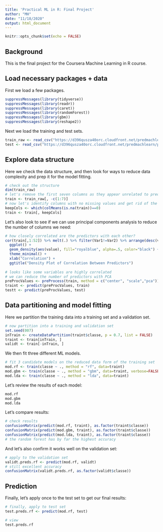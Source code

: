 ---
title: 'Practical ML in R: Final Project'
author: "MH"
date: "11/18/2020"
output: html_document
---

```{r setup, include=FALSE}
knitr::opts_chunk$set(echo = FALSE)
```

## Background
This is the final project for the Coursera Machine Learning in R course.


## Load necessary packages + data
First we load a few packages.
```{r packages, echo=TRUE}
suppressMessages(library(tidyverse))
suppressMessages(library(readr))
suppressMessages(library(caret))
suppressMessages(library(randomForest))
suppressMessages(library(gbm))
suppressMessages(library(reshape2))
```

Next we load the training and test sets.
```{r load data, echo=FALSE, message=FALSE, warning=FALSE}
train_raw <- read_csv("https://d396qusza40orc.cloudfront.net/predmachlearn/pml-training.csv")
test <- read_csv("https://d396qusza40orc.cloudfront.net/predmachlearn/pml-testing.csv")
```

## Explore data structure

Here we check the data structure, and then look for ways to reduce data complexity and prep it for the model fitting.

```{r structure, echo=TRUE}
# check out the structure
dim(train_raw)
# let's remove the first seven columns as they appear unrelated to predicting classe
train <- train_raw[, -c(1:7)]
# now let's identify columns with no missing values and get rid of the others
keepCols <- which(colMeans(is.na(train))==0)
train <- train[, keepCols]
```

Let's also look to see if we can use principal components analysis to reduce the number of columns we need:
```{r pca, echo=TRUE}
# how closely correlated are the predictors with each other?
cor(train[,1:52]) %>% melt(.) %>% filter(Var1!=Var2) %>% arrange(desc(value)) %>%
  ggplot() +
  geom_density(aes(value), fill="royalblue", alpha=.5, color="black") +
  theme_minimal() +
  xlab("Correlation") +
  ggtitle("Density Plot of Correlation Between Predictors")
  
# looks like some variables are highly correlated
# we can reduce the number of predictors with PCA
preProcValues <- preProcess(train, method = c("center", "scale","pca"))
traint <- predict(preProcValues, train)
testt <- predict(preProcValues, test)
```

## Data partitioning and model fitting

Here we partition the training data into a training set and a validation set.
```{r partition, echo=TRUE}
# now partition into a training and validation set
set.seed(007)
inTrain <- createDataPartition(traint$classe, p = 0.7, list = FALSE)
traint <- train[inTrain, ]
validt <- train[-inTrain, ]
```

We then fit three different ML models.
```{r models}
# fit 3 candidate models on the reduced data form of the training set
mod.rf <- train(classe ~ ., method = "rf", data=traint)
mod.gbm <- train(classe ~ ., method = "gbm", data=traint, verbose=FALSE)
mod.lda <- train(classe ~ ., method = "lda", data=traint)
```

Let's review the results of each model:
```{r review, echo=T}
mod.rf
mod.gbm
mod.lda
```

Let's compare results:
```{r results, echo=TRUE}
# check results
confusionMatrix(predict(mod.rf, traint), as.factor(traint$classe))
confusionMatrix(predict(mod.gbm, traint), as.factor(traint$classe))
confusionMatrix(predict(mod.lda, traint), as.factor(traint$classe))
# the random forest has by far the highest accuracy
```

And let's also confirm it works well on the validation set:
```{r validation}
# apply to the validation set
validt.preds.rf <- predict(mod.rf, validt)
# still excellent accuracy
confusionMatrix(validt.preds.rf, as.factor(validt$classe))
```

## Prediction

Finally, let's apply once to the test set to get our final results:
```{r test}
# finally, apply to test set
test.preds.rf <- predict(mod.rf, test)

# view
test.preds.rf
```






